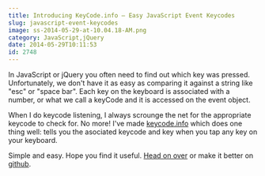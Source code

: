 ```yaml
---
title: Introducing KeyCode.info – Easy JavaScript Event Keycodes
slug: javascript-event-keycodes
image: ss-2014-05-29-at-10.04.18-AM.png
category: JavaScript,jQuery
date: 2014-05-29T10:11:53
id: 2748
---
```


In JavaScript or jQuery you often need to find out which key was pressed. Unfortunately, we don't have it as easy as comparing it against a string like "esc" or "space bar".
Each key on the keyboard is associated with a number, or what we call a keyCode and it is accessed on the event object.

When I do keycode listening, I always scrounge the net for the appropriate keycode to check for. No more! I've made <a href="http://keycode.info" title="JavaScript Event KeyCodes" target="_blank">keycode.info</a> which does one thing well: tells you the asociated keycode and key when you tap any key on your keyboard.

Simple and easy. Hope you find it useful. <a href="http://keycode.info" target="_blank">Head on over</a> or make it better on <a href="https://github.com/wesbos/keycodes" target="_blank">github</a>.